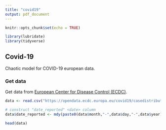 ```yaml
---
title: "covid19"
output: pdf_document
---
```


```r
knitr::opts_chunk$set(echo = TRUE)

library(lubridate)
library(tidyverse)
```

## Covid-19

Chaotic model for COVID-19 european data.

### Get data

Get data from [European Center for Disease Control (ECDC)](https://www.ecdc.europa.eu).

```r
data <- read.csv("https://opendata.ecdc.europa.eu/covid19/casedistribution/csv", na.strings = "", fileEncoding = "UTF-8-BOM", stringsAsFactors = F)

# construct "date_reported" <date> column
data$date_reported <- mdy(paste0(data$month,"-",data$day,"-",data$year))

head(data)
```


